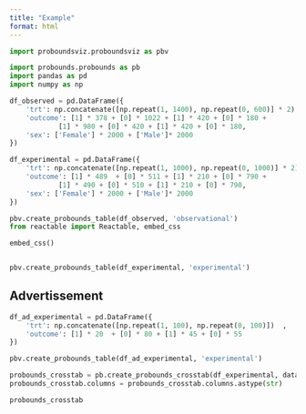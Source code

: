 ```yaml
---
title: "Example"
format: html
---
```


```python


import proboundsviz.proboundsviz as pbv

import probounds.probounds as pb
import pandas as pd
import numpy as np

df_observed = pd.DataFrame({
    'trt': np.concatenate([np.repeat(1, 1400), np.repeat(0, 600)] * 2)  ,
    'outcome': [1] * 378 + [0] * 1022 + [1] * 420 + [0] * 180 +
            [1] * 980 + [0] * 420 + [1] * 420 + [0] * 180,
    'sex': ['Female'] * 2000 + ['Male']* 2000
})

df_experimental = pd.DataFrame({
    'trt': np.concatenate([np.repeat(1, 1000), np.repeat(0, 1000)] * 2)  ,
    'outcome': [1] * 489  + [0] * 511 + [1] * 210 + [0] * 790 +
            [1] * 490 + [0] * 510 + [1] * 210 + [0] * 790,
    'sex': ['Female'] * 2000 + ['Male']* 2000
})

pbv.create_probounds_table(df_observed, 'observational')
from reactable import Reactable, embed_css

embed_css()    


pbv.create_probounds_table(df_experimental, 'experimental')


```


## Advertissement

``` python

df_ad_experimental = pd.DataFrame({
    'trt': np.concatenate([np.repeat(1, 100), np.repeat(0, 100)])  ,
    'outcome': [1] * 20  + [0] * 80 + [1] * 45 + [0] * 55 
})

pbv.create_probounds_table(df_ad_experimental, 'experimental')


```


```python

probounds_crosstab = pb.create_probounds_crosstab(df_experimental, datatype='experimental')
probounds_crosstab.columns = probounds_crosstab.columns.astype(str)

probounds_crosstab



```